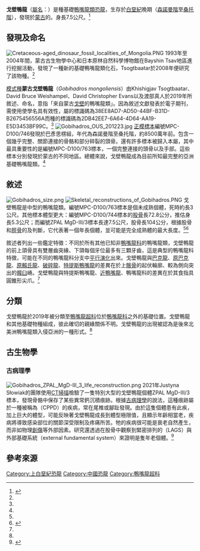 {{Automatic Taxobox
| taxon = Gobihadros
| fossil_range = [[白堊紀|白堊紀]]晚期<br />{{fossilrange|96|83.6}}
| image = Gobihadros skull.PNG
| image_caption = 標本編號MPC-D100/763的頭骨
| authority = Tsogtbaatar ''et al.'', 2019
| type_species = '''蒙古戈壁鴨龍<br />''Gobihadros mongoliensis'''''
| type_species_authority = Tsogtbaatar ''et al.'', 2019
}}

'''戈壁鴨龍'''（[[學名|屬名]]：{{lang|la|''Gobihadros''}}）是種基礎[[鴨嘴龍類|鴨嘴龍類]][[恐龍|恐龍]]，生存於[[白堊紀|白堊紀]]晚期（[[森諾曼階|森諾曼階]]至[[桑托階|桑托階]]），發現於[[蒙古|蒙古]]的{{link-en|巴彥思楞組|Bayan Shireh Formation}}。身長7.5公尺。<ref name="Tsogtbaatar2019">{{Cite journal|author1=Khishigjav Tsogtbaatar |author2=David B. Weishampel |author3=David C. Evans |author4=Mahito Watabe |year=2019 |title=A new hadrosauroid (Dinosauria: Ornithopoda) from the Late Cretaceous Baynshire Formation of the Gobi Desert (Mongolia) |journal=PLoS ONE |volume=14 |issue=4 |pages=e0208480 |doi=10.1371/journal.pone.0208480 |pmid=30995236 |pmc=6469754 |bibcode=2019PLoSO..1408480T }}</ref>

==發現及命名==
[[File:Cretaceous-aged_dinosaur_fossil_localities_of_Mongolia.PNG|thumb]]
1993年至2004年間，蒙古古生物學中心和日本原林自然科學博物館在Bayshin Tsav地區進行挖掘活動，發現了一種新的基礎鴨嘴龍類化石，Tsogtbaatar於2008年便研究了該物種。<ref name="Tsogtbaatar2019"/>

[[模式種|模式種]]'''蒙古戈壁鴨龍'''（''Gobihadros mongoliensis''）由Khishigjav Tsogtbaatar、David Bruce Weishampel、David Christopher Evans以及渡部真人於2019年所敘述、命名，意指「來自蒙古[[戈壁|戈壁]]的鴨嘴龍類」。因為敘述文獻發表於電子期刊，需使用{{link-en|生物科學標識碼|Life Science Identifiers}}使學名具有效性，屬的標識碼為38EE8AD7-AD50-44BF-B31D-B2675456556A而種的標識碼為2DB42EE7-6A64-4D64-AA19-E5D3453BF99C。<ref name="Tsogtbaatar2019"/>
[[File:Gobihadros_OUS_201223.jpg|thumb]]
[[正模標本|正模標本]]編號MPC-D100/746發現於巴彥思楞組，年代為森諾曼階至桑托階，約8500萬年前。包含一個幾乎完整、關節連接的骨骼和部分碎裂的頭骨。還有許多標本被歸入本屬，其中最具重要性的是編號MPC-D100/763標本，一個完整連接的頭骨以及手部。這些標本分別發現於蒙古的不同地區。總體來說，戈壁鴨龍成為目前所知最完整的亞洲基礎鴨嘴龍類。<ref name="Tsogtbaatar2019"/>

==敘述==
[[File:Gobihadros_size.png|thumb]]
[[File:Skeletal_reconstructions_of_Gobihadros.PNG|thumb]]
戈壁鴨龍是中型的鴨嘴龍類。編號MPC-D100/763標本是個未成熟個體，死時約長3公尺。其他標本體型更大：編號MPC-D100/744標本的[[股骨|股骨]]長72.8公分，推估身長5.3公尺；而編號ZPAL MgD-III/3標本長達7.5公尺，股骨長104公分，根據股骨和[[脛骨|脛骨]]的{{link-en|骨質吸收|Bone resorption}}及{{link-en|骨質再生|Bone remodeling}}判斷，它代表著一個年長個體，並可能是完全成熟體的最大長度。<ref name="Tsogtbaatar2019"/><ref name=Slowiak2020>{{cite journal|last1=Slowiak|first1=J.|last2=Szczygielski|first2=T.|last3=Ginter|first3=M.|last4=Fostowicz-Frelik|first4=L.|date=2020|title=Uninterrupted growth in a non‐polar hadrosaur explains the gigantism among duck‐billed dinosaurs|journal=Palaeontology|doi=10.1111/pala.12473}}</ref>

敘述者列出一些鑑定特徵：不同於所有其他已知非[[鴨嘴龍科|鴨嘴龍科]]的鴨嘴龍類，戈壁鴨龍的前上頜骨具有雙層齒突緣、下頜每個牙位最多有三顆牙齒，這是典型的鴨嘴龍科特徵，可能在不同的鴨嘴龍科分支中[[平行演化|平行演化]]出來。戈壁鴨龍與[[巴克龍|巴克龍]]、[[原巴克龍|原巴克龍]]、[[原賴氏龍|原賴氏龍]]、[[破碎龍|破碎龍]]、[[特提斯鴨嘴龍|特提斯鴨嘴龍]]的差異在於上[[髂骨|髂骨]]的起伏輪廓、較為側向突出的[[髖臼|髖臼]]嵴。戈壁鴨龍與特提斯鴨嘴龍、[[近鴨嘴龍屬|近鴨嘴龍]]、鴨嘴龍科的差異在於其食指具圓錐形尖爪。<ref name="Tsogtbaatar2019"/>

==分類==
戈壁鴨龍於2019年被分類至[[鴨嘴龍超科|鴨嘴龍超科]]位於[[鴨嘴龍科|鴨嘴龍科]]之外的基礎位置。戈壁鴨龍和其他基礎物種組成{{link-en|多分支|polytomy}}，彼此確切的親緣關係不明。戈壁鴨龍的出現被認為是後來北美洲鴨嘴龍類入侵亞洲的一種形式。<ref name="Tsogtbaatar2019"/>

==古生物學==
===古病理學===
[[File:Gobihadros_ZPAL_MgD-III_3_life_reconstruction.png|thumb]]
2021年Justyna Słowiak的團隊使用[[CT掃描|CT掃描]]檢驗了一隻特別大型的戈壁鴨龍個體ZPAL MgD-III/3標本，發現骨骼中保存了某些異常鈣沉積痕跡。根據[[古病理學|古病理學]]的說法，這種痕跡屬於一種被稱為{{link-en|焦磷酸鈣沈積|Calcium pyrophosphate dihydrate crystal deposition disease}}（CPPD）的疾病，常在尾椎或腳趾發現。由於這隻個體患有此疾，加上巨大的體型，可能反映著戈壁鴨龍成長到體型極限值，且顯示年齡相當老，疾病將導致感染部位的關節深受限制及疼痛所苦。牠的疾病很可能是衰老自然產生，而非如物理[[創傷|創傷]]等外部因素。研究還透過在股骨中觀察到緊密排列的{{link-en|生長停滯線|Growth arrest lines}}（LAGS）與外部基礎系統（external fundamental system）來證明是隻年老個體。<ref>{{cite journal|last1=Słowiak|first1=J.|last2=Szczygielski|first2=T.|last3=Rothschild|first3=B. M.|last4=Surmik|first4=D.|date=2021|title=Dinosaur senescence: a hadrosauroid with age-related diseases brings a new perspective of old dinosaurs|journal=Scientific Reports|volume=11|number=11947|doi=10.1038/s41598-021-91366-1|doi-access=free}}</ref>

==參考來源==
{{Reflist}}

{{Ornithopoda|H.|state=expanded}}
{{Taxonbar|from=Q63203492}}
{{Portalbar|生物學|恐龍}}

[[Category:上白堊紀恐龍|Category:上白堊紀恐龍]]
[[Category:中國恐龍|Category:中國恐龍]]
[[Category:鴨嘴龍超科|Category:鴨嘴龍超科]]